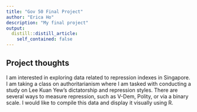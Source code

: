 ```yaml
---
title: "Gov 50 Final Project"
author: "Erica Ho"
description: "My final project"
output:
  distill::distill_article:
    self_contained: false
---
```




## Project thoughts

I am interested in exploring data related to repression indexes in Singapore. I am taking a class on authoritarianism where I am tasked with conducting a study on Lee Kuan Yew's dictatorship and repression styles. There are several ways to measure repression, such as V-Dem, Polity, or via a binary scale. I would like to compile this data and display it visually using R. 